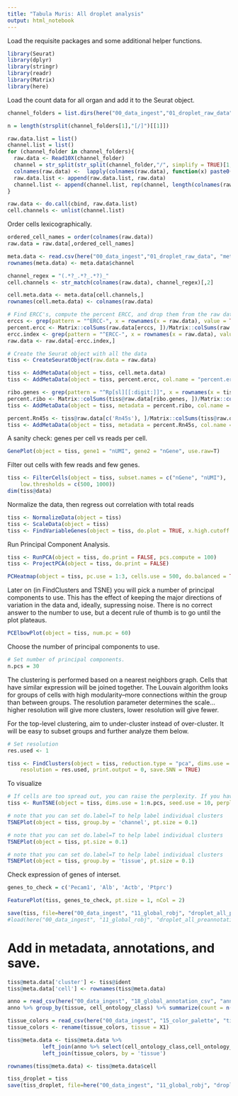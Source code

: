 ```yaml
---
title: "Tabula Muris: All droplet analysis"
output: html_notebook
---
```


Load the requisite packages and some additional helper functions.

```r
library(Seurat)
library(dplyr)
library(stringr)
library(readr)
library(Matrix)
library(here)
```

Load the count data for all organ and add it to the Seurat object.

```r
channel_folders = list.dirs(here("00_data_ingest","01_droplet_raw_data","droplet"), recursive = FALSE)

n = length(strsplit(channel_folders[1],"[/]")[[1]])

raw.data.list = list()
channel.list = list()
for (channel_folder in channel_folders){
  raw.data <- Read10X(channel_folder)
  channel = str_split(str_split(channel_folder,"/", simplify = TRUE)[1,n], "-", simplify = TRUE)[1,2]
  colnames(raw.data) <-  lapply(colnames(raw.data), function(x) paste0(channel, '_', x))
  raw.data.list <- append(raw.data.list, raw.data)
  channel.list <- append(channel.list, rep(channel, length(colnames(raw.data))))
}

raw.data <- do.call(cbind, raw.data.list)
cell.channels <- unlist(channel.list)
```

Order cells lexicographically.

```r
ordered_cell_names = order(colnames(raw.data))
raw.data = raw.data[,ordered_cell_names]
```

```r
meta.data <- read.csv(here("00_data_ingest","01_droplet_raw_data", "metadata_droplet.csv"))
rownames(meta.data) <- meta.data$channel

channel_regex = "(.*?_.*?_.*?)_"
cell.channels <- str_match(colnames(raw.data), channel_regex)[,2]

cell.meta.data <- meta.data[cell.channels,]
rownames(cell.meta.data) <- colnames(raw.data)
```

```r
# Find ERCC's, compute the percent ERCC, and drop them from the raw data.
erccs <- grep(pattern = "^ERCC-", x = rownames(x = raw.data), value = TRUE)
percent.ercc <- Matrix::colSums(raw.data[erccs, ])/Matrix::colSums(raw.data)
ercc.index <- grep(pattern = "^ERCC-", x = rownames(x = raw.data), value = FALSE)
raw.data <- raw.data[-ercc.index,]
```

```r
# Create the Seurat object with all the data
tiss <- CreateSeuratObject(raw.data = raw.data)

tiss <- AddMetaData(object = tiss, cell.meta.data)
tiss <- AddMetaData(object = tiss, percent.ercc, col.name = "percent.ercc")
```

```r
ribo.genes <- grep(pattern = "^Rp[sl][[:digit:]]", x = rownames(x = tiss@data), value = TRUE)
percent.ribo <- Matrix::colSums(tiss@raw.data[ribo.genes, ])/Matrix::colSums(tiss@raw.data)
tiss <- AddMetaData(object = tiss, metadata = percent.ribo, col.name = "percent.ribo")
```

```r
percent.Rn45s <- tiss@raw.data[c('Rn45s'), ]/Matrix::colSums(tiss@raw.data)
tiss <- AddMetaData(object = tiss, metadata = percent.Rn45s, col.name = "percent.Rn45s")
```

A sanity check: genes per cell vs reads per cell.
```r
GenePlot(object = tiss, gene1 = "nUMI", gene2 = "nGene", use.raw=T)
```

Filter out cells with few reads and few genes.
```r
tiss <- FilterCells(object = tiss, subset.names = c("nGene", "nUMI"),
    low.thresholds = c(500, 1000))
dim(tiss@data)
```

Normalize the data, then regress out correlation with total reads
```r
tiss <- NormalizeData(object = tiss)
tiss <- ScaleData(object = tiss)
tiss <- FindVariableGenes(object = tiss, do.plot = TRUE, x.high.cutoff = Inf, y.cutoff = 0.5)
```

Run Principal Component Analysis.
```r
tiss <- RunPCA(object = tiss, do.print = FALSE, pcs.compute = 100)
tiss <- ProjectPCA(object = tiss, do.print = FALSE)
```

```r
PCHeatmap(object = tiss, pc.use = 1:3, cells.use = 500, do.balanced = TRUE, label.columns = FALSE, num.genes = 8)
```

Later on (in FindClusters and TSNE) you will pick a number of principal components to use. This has the effect of keeping the major directions of variation in the data and, ideally, supressing noise. There is no correct answer to the number to use, but a decent rule of thumb is to go until the plot plateaus.

```r
PCElbowPlot(object = tiss, num.pc = 60)
```

Choose the number of principal components to use.
```r
# Set number of principal components.
n.pcs = 30
```


The clustering is performed based on a nearest neighbors graph. Cells that have similar expression will be joined together. The Louvain algorithm looks for groups of cells with high modularity--more connections within the group than between groups. The resolution parameter determines the scale...higher resolution will give more clusters, lower resolution will give fewer.

For the top-level clustering, aim to under-cluster instead of over-cluster. It will be easy to subset groups and further analyze them below.

```r
# Set resolution
res.used <- 1

tiss <- FindClusters(object = tiss, reduction.type = "pca", dims.use = 1:n.pcs,
    resolution = res.used, print.output = 0, save.SNN = TRUE)
```

To visualize

```r
# If cells are too spread out, you can raise the perplexity. If you have few cells, try a lower perplexity (but never less than 10).
tiss <- RunTSNE(object = tiss, dims.use = 1:n.pcs, seed.use = 10, perplexity=30, dim.embed = 2)
```

```r
# note that you can set do.label=T to help label individual clusters
TSNEPlot(object = tiss, group.by = 'channel', pt.size = 0.1)
```

```r
# note that you can set do.label=T to help label individual clusters
TSNEPlot(object = tiss, pt.size = 0.1)
```

```r
# note that you can set do.label=T to help label individual clusters
TSNEPlot(object = tiss, group.by = 'tissue', pt.size = 0.1)
```


Check expression of genes of interset.

```r
genes_to_check = c('Pecam1', 'Alb', 'Actb', 'Ptprc')

FeaturePlot(tiss, genes_to_check, pt.size = 1, nCol = 2)
```

```r
save(tiss, file=here("00_data_ingest", "11_global_robj", "droplet_all_preannotation.Robj"))
#load(here("00_data_ingest", "11_global_robj", "droplet_all_preannotation.Robj"))
```


# Add in metadata, annotations, and save.

```r
tiss@meta.data['cluster'] <- tiss@ident
tiss@meta.data['cell'] <- rownames(tiss@meta.data)
```

```r
anno = read_csv(here("00_data_ingest", "18_global_annotation_csv", "annotations_droplet.csv"))
anno %>% group_by(tissue, cell_ontology_class) %>% summarize(count = n())
```

```r
tissue_colors = read_csv(here("00_data_ingest", "15_color_palette", "tissue_colors.csv"))
tissue_colors <- rename(tissue_colors, tissue = X1)
```



```r
tiss@meta.data <- tiss@meta.data %>%
		   left_join(anno %>% select(cell_ontology_class,cell_ontology_id,free_annotation, cell), by = 'cell') %>%
		   left_join(tissue_colors, by = 'tissue')

rownames(tiss@meta.data) <- tiss@meta.data$cell
```

```r
tiss_droplet = tiss
save(tiss_droplet, file=here("00_data_ingest", "11_global_robj", "droplet_all.Robj"))
```
